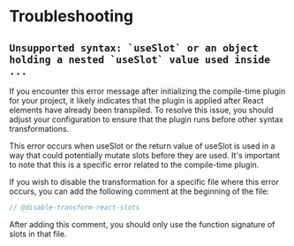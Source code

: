 # Troubleshooting

## ``Unsupported syntax: `useSlot` or an object holding a nested `useSlot` value used inside ...``

If you encounter this error message after initializing the compile-time plugin
for your project, it likely indicates that the plugin is applied after React
elements have already been transpiled. To resolve this issue, you should adjust
your configuration to ensure that the plugin runs before other syntax
transformations.

This error occurs when useSlot or the return value of useSlot is used in a way
that could potentially mutate slots before they are used. It's important to note
that this is a specific error related to the compile-time plugin.

If you wish to disable the transformation for a specific file where this error
occurs, you can add the following comment at the beginning of the file:

```js
// @disable-transform-react-slots
```

After adding this comment, you should only use the function signature of slots
in that file.
